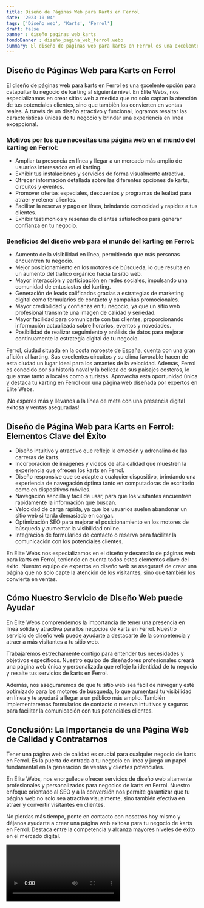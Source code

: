 ```yaml
---
title: Diseño de Páginas Web para Karts en Ferrol
date: '2023-10-04'
tags: ['Diseño web', 'Karts', 'Ferrol']
draft: false
banner : diseño_paginas_web_karts
fondoBanner : diseño_pagina_web_ferrol.webp
summary: El diseño de páginas web para karts en Ferrol es una excelente opción para catapultar tu negocio de karting al siguiente nivel. En Élite Webs, nos especializamos en crear sitios web a medida que no solo captan la atención de tus potenciales clientes, sino que también los convierten en ventas reales. A través de un diseño atractivo y funcional, logramos resaltar las características únicas de tu negocio y brindar una experiencia en línea excepcional.
---
```


## Diseño de Páginas Web para Karts en Ferrol

El diseño de páginas web para karts en Ferrol es una excelente opción para catapultar tu negocio de karting al siguiente nivel. En Élite Webs, nos especializamos en crear sitios web a medida que no solo captan la atención de tus potenciales clientes, sino que también los convierten en ventas reales. A través de un diseño atractivo y funcional, logramos resaltar las características únicas de tu negocio y brindar una experiencia en línea excepcional.

### Motivos por los que necesitas una página web en el mundo del karting en Ferrol:

- Ampliar tu presencia en línea y llegar a un mercado más amplio de usuarios interesados en el karting.
- Exhibir tus instalaciones y servicios de forma visualmente atractiva.
- Ofrecer información detallada sobre las diferentes opciones de karts, circuitos y eventos.
- Promover ofertas especiales, descuentos y programas de lealtad para atraer y retener clientes.
- Facilitar la reserva y pago en línea, brindando comodidad y rapidez a tus clientes.
- Exhibir testimonios y reseñas de clientes satisfechos para generar confianza en tu negocio.

### Beneficios del diseño web para el mundo del karting en Ferrol:

- Aumento de la visibilidad en línea, permitiendo que más personas encuentren tu negocio.
- Mejor posicionamiento en los motores de búsqueda, lo que resulta en un aumento del tráfico orgánico hacia tu sitio web.
- Mayor interacción y participación en redes sociales, impulsando una comunidad de entusiastas del karting.
- Generación de leads calificados gracias a estrategias de marketing digital como formularios de contacto y campañas promocionales.
- Mayor credibilidad y confianza en tu negocio, ya que un sitio web profesional transmite una imagen de calidad y seriedad.
- Mayor facilidad para comunicarte con tus clientes, proporcionando información actualizada sobre horarios, eventos y novedades.
- Posibilidad de realizar seguimiento y análisis de datos para mejorar continuamente la estrategia digital de tu negocio.

Ferrol, ciudad situada en la costa noroeste de España, cuenta con una gran afición al karting. Sus excelentes circuitos y su clima favorable hacen de esta ciudad un lugar ideal para los amantes de la velocidad. Además, Ferrol es conocido por su historia naval y la belleza de sus paisajes costeros, lo que atrae tanto a locales como a turistas. Aprovecha esta oportunidad única y destaca tu karting en Ferrol con una página web diseñada por expertos en Élite Webs. 

¡No esperes más y llévanos a la línea de meta con una presencia digital exitosa y ventas aseguradas!

<GifSeo />

<Cta />

## Diseño de Página Web para Karts en Ferrol: Elementos Clave del Éxito

- Diseño intuitivo y atractivo que refleje la emoción y adrenalina de las carreras de karts.
- Incorporación de imágenes y videos de alta calidad que muestren la experiencia que ofrecen los karts en Ferrol.
- Diseño responsive que se adapte a cualquier dispositivo, brindando una experiencia de navegación óptima tanto en computadoras de escritorio como en dispositivos móviles.
- Navegación sencilla y fácil de usar, para que los visitantes encuentren rápidamente la información que buscan.
- Velocidad de carga rápida, ya que los usuarios suelen abandonar un sitio web si tarda demasiado en cargar.
- Optimización SEO para mejorar el posicionamiento en los motores de búsqueda y aumentar la visibilidad online.
- Integración de formularios de contacto o reserva para facilitar la comunicación con los potenciales clientes.

En Élite Webs nos especializamos en el diseño y desarrollo de páginas web para karts en Ferrol, teniendo en cuenta todos estos elementos clave del éxito. Nuestro equipo de expertos en diseño web se asegurará de crear una página que no solo capte la atención de los visitantes, sino que también los convierta en ventas.

## Cómo Nuestro Servicio de Diseño Web puede Ayudar

En Élite Webs comprendemos la importancia de tener una presencia en línea sólida y atractiva para los negocios de karts en Ferrol. Nuestro servicio de diseño web puede ayudarte a destacarte de la competencia y atraer a más visitantes a tu sitio web.

Trabajaremos estrechamente contigo para entender tus necesidades y objetivos específicos. Nuestro equipo de diseñadores profesionales creará una página web única y personalizada que refleje la identidad de tu negocio y resalte tus servicios de karts en Ferrol.

Además, nos aseguraremos de que tu sitio web sea fácil de navegar y esté optimizado para los motores de búsqueda, lo que aumentará tu visibilidad en línea y te ayudará a llegar a un público más amplio. También implementaremos formularios de contacto o reserva intuitivos y seguros para facilitar la comunicación con tus potenciales clientes.

## Conclusión: La Importancia de una Página Web de Calidad y Contratarnos

Tener una página web de calidad es crucial para cualquier negocio de karts en Ferrol. Es la puerta de entrada a tu negocio en línea y juega un papel fundamental en la generación de ventas y clientes potenciales.

En Élite Webs, nos enorgullece ofrecer servicios de diseño web altamente profesionales y personalizados para negocios de karts en Ferrol. Nuestro enfoque orientado al SEO y a la conversión nos permite garantizar que tu página web no solo sea atractiva visualmente, sino también efectiva en atraer y convertir visitantes en clientes.

No pierdas más tiempo, ponte en contacto con nosotros hoy mismo y déjanos ayudarte a crear una página web exitosa para tu negocio de karts en Ferrol. Destaca entre la competencia y alcanza mayores niveles de éxito en el mercado digital.

<Video />

<CtaBot job='Karts' city='Ferrol'/>

<Gmaps query='Ferrol+españa+maps' />